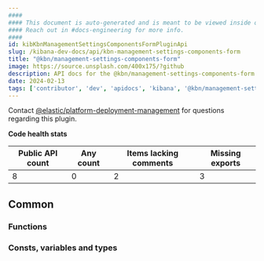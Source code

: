 ```yaml
---
####
#### This document is auto-generated and is meant to be viewed inside our experimental, new docs system.
#### Reach out in #docs-engineering for more info.
####
id: kibKbnManagementSettingsComponentsFormPluginApi
slug: /kibana-dev-docs/api/kbn-management-settings-components-form
title: "@kbn/management-settings-components-form"
image: https://source.unsplash.com/400x175/?github
description: API docs for the @kbn/management-settings-components-form plugin
date: 2024-02-13
tags: ['contributor', 'dev', 'apidocs', 'kibana', '@kbn/management-settings-components-form']
---
```




Contact [@elastic/platform-deployment-management](https://github.com/orgs/elastic/teams/platform-deployment-management) for questions regarding this plugin.

**Code health stats**

| Public API count  | Any count | Items lacking comments | Missing exports |
|-------------------|-----------|------------------------|-----------------|
| 8 | 0 | 2 | 3 |

## Common

### Functions
<DocDefinitionList data={kbnManagementSettingsComponentsFormObj.common.functions}/>

### Consts, variables and types
<DocDefinitionList data={kbnManagementSettingsComponentsFormObj.common.misc}/>

